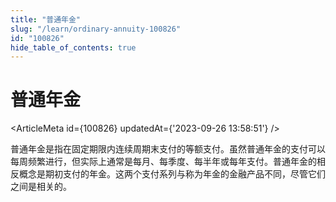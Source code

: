 ```yaml
---
title: "普通年金"
slug: "/learn/ordinary-annuity-100826"
id: "100826"
hide_table_of_contents: true
---
```



# 普通年金

<ArticleMeta id={100826} updatedAt={'2023-09-26 13:58:51'} />
<div className='border-solid border-b border-t-0 my-4 border-[var(--ifm-color-gray-300)]' />

普通年金是指在固定期限内连续周期末支付的等额支付。虽然普通年金的支付可以每周频繁进行，但实际上通常是每月、每季度、每半年或每年支付。普通年金的相反概念是期初支付的年金。这两个支付系列与称为年金的金融产品不同，尽管它们之间是相关的。
